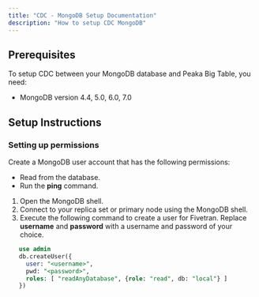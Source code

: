 ```yaml
---
title: "CDC - MongoDB Setup Documentation"
description: "How to setup CDC MongoDB"
---
```


## **Prerequisites**

To setup CDC between your MongoDB database and Peaka Big Table, you need:

- MongoDB version 4.4, 5.0, 6.0, 7.0

## **Setup Instructions**

### Setting up permissions

Create a MongoDB user account that has the following permissions:

- Read from the database.
- Run the **ping** command.

1. Open the MongoDB shell.
2. Connect to your replica set or primary node using the MongoDB shell.
3. Execute the following command to create a user for Fivetran. Replace  **username** and **password** with a username and password of your choice.

```sql
   use admin
   db.createUser({
     user: "<username>",
     pwd: "<password>",
     roles: [ "readAnyDatabase", {role: "read", db: "local"} ]
   })
```
